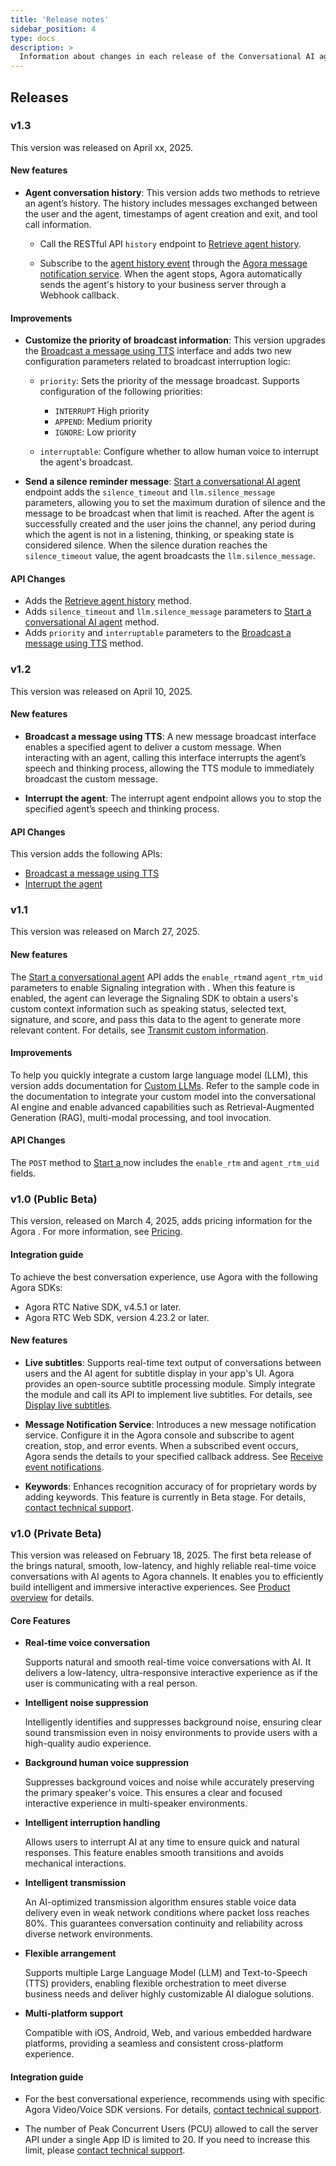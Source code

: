 ```yaml
---
title: 'Release notes'
sidebar_position: 4
type: docs
description: >
  Information about changes in each release of the Conversational AI agent.
---
```



## Releases

### v1.3

This version was released on April xx, 2025.

#### New features

- **Agent conversation history**: This version adds two methods to retrieve an agent’s history. The history includes messages exchanged between the user and the agent, timestamps of agent creation and exit, and tool call information.

    - Call the RESTful API `history` endpoint to [Retrieve agent history](../rest-api/history).

    - Subscribe to the [agent history event](../develop/event-types#103-agent-history) through the [Agora message notification service](../develop/event-notifications.mdx). When the agent stops, Agora automatically sends the agent's history to your business server through a Webhook callback.

#### Improvements

- **Customize the priority of broadcast information**: This version upgrades the [Broadcast a message using TTS](../rest-api/speak.mdx) interface and adds two new configuration parameters related to broadcast interruption logic:

    - `priority`: Sets the priority of the message broadcast. Supports configuration of the following priorities: 
        - `INTERRUPT` High priority
        - `APPEND`: Medium priority
        - `IGNORE`: Low priority

    - `interruptable`: Configure whether to allow human voice to interrupt the agent's broadcast.

- **Send a silence reminder message**: [Start a conversational AI agent](../rest-api/join) endpoint adds the `silence_timeout` and `llm.silence_message` parameters, allowing you to set the maximum duration of silence and the message to be broadcast when that limit is reached. After the agent is successfully created and the user joins the channel, any period during which the agent is not in a listening, thinking, or speaking state is considered silence. When the silence duration reaches the `silence_timeout` value, the agent broadcasts the `llm.silence_message`.

#### API Changes

- Adds the [Retrieve agent history](../rest-api/history) method.
- Adds `silence_timeout` and `llm.silence_message` parameters to [Start a conversational AI agent](../rest-api/join) method.
- Adds `priority` and `interruptable` parameters to the [Broadcast a message using TTS](../rest-api/speak) method.

### v1.2

This version was released on April 10, 2025.

#### New features

- **Broadcast a message using TTS**: A new message broadcast interface enables a specified agent to deliver a custom message. When interacting with an agent, calling this interface interrupts the agent’s speech and thinking process, allowing the TTS module to immediately broadcast the custom message.

- **Interrupt the agent**: The interrupt agent endpoint allows you to stop the specified agent’s speech and thinking process.

#### API Changes

This version adds the following APIs:
- [Broadcast a message using TTS](../rest-api/speak)
- [Interrupt the agent](../rest-api/interrupt)

### v1.1

This version was released on March 27, 2025.

#### New features

The [Start a conversational agent](../rest-api/join) API adds the `enable_rtm`and `agent_rtm_uid` parameters to enable Signaling integration with <Vpd k="AGENT" />. When this feature is enabled, the agent can leverage the Signaling SDK to obtain a users's custom context information such as speaking status, selected text, signature, and score, and pass this data to the agent to generate more relevant content. For details, see [Transmit custom information](../develop/custom-information).

#### Improvements

To help you quickly integrate a custom large language model (LLM), this version adds documentation for [Custom LLMs](../develop/custom-llm). Refer to the sample code in the documentation to integrate your custom model into the conversational AI engine and enable advanced capabilities such as Retrieval-Augmented Generation (RAG), multi-modal processing, and tool invocation.

#### API Changes

The `POST` method to [Start a <Vpd k="AGENT" />](../rest-api/join) now includes the `enable_rtm` and `agent_rtm_uid` fields.

### v1.0 (Public Beta)

This version, released on March 4, 2025, adds pricing information for the Agora <Vpd k="NAME" />. For more information, see [Pricing](../overview/pricing).

#### Integration guide

To achieve the best conversation experience, use Agora <Vpd k="NAME" /> with the following Agora SDKs:

- Agora RTC Native SDK, v4.5.1 or later.
- Agora RTC Web SDK, version 4.23.2 or later.

#### New features

- **Live subtitles**: Supports real-time text output of conversations between users and the AI agent for subtitle display in your app's UI. Agora provides an open-source subtitle processing module. Simply integrate the module and call its API to implement live subtitles. For details, see [Display live subtitles](../develop/subtitles).

- **Message Notification Service**: Introduces a new <Vpd k="NAME" /> message notification service. Configure it in the Agora console and subscribe to agent creation, stop, and error events. When a subscribed event occurs, Agora sends the details to your specified callback address. See [Receive event notifications](../develop/event-notifications).

- **Keywords**: Enhances recognition accuracy of <Vpd k="NAME" /> for proprietary words by adding keywords. This feature is currently in Beta stage. For details, [contact technical support](https://agoraio.zendesk.com/hc/en-us).

### v1.0 (Private Beta)

This version was released on February 18, 2025. The first beta release of the <Vpd k="NAME" /> brings natural, smooth, low-latency, and highly reliable real-time voice conversations with AI agents to Agora channels. It enables you to efficiently build intelligent and immersive interactive experiences. See [Product overview](../overview/product-overview) for details.

#### Core Features

- **Real-time voice conversation**

    Supports natural and smooth real-time voice conversations with AI. It delivers a low-latency, ultra-responsive interactive experience as if the user is communicating with a real person.

- **Intelligent noise suppression**

    Intelligently identifies and suppresses background noise, ensuring clear sound transmission even in noisy environments to provide users with a high-quality audio experience.

- **Background human voice suppression**

    Suppresses background voices and noise while accurately preserving the primary speaker's voice. This ensures a clear and focused interactive experience in multi-speaker environments.

- **Intelligent interruption handling**

    Allows users to interrupt AI at any time to ensure quick and natural responses. This feature enables smooth transitions and avoids mechanical interactions.

- **Intelligent transmission**

    An AI-optimized transmission algorithm ensures stable voice data delivery even in weak network conditions where packet loss reaches 80%. This guarantees conversation continuity and reliability across diverse network environments.

- **Flexible arrangement**

    Supports multiple Large Language Model (LLM) and Text-to-Speech (TTS) providers, enabling flexible orchestration to meet diverse business needs and deliver highly customizable AI dialogue solutions.

- **Multi-platform support**

    Compatible with iOS, Android, Web, and various embedded hardware platforms, providing a seamless and consistent cross-platform experience.

#### Integration guide

- For the best conversational experience, <Vg k="COMPANY" /> recommends using <Vpd k="NAME" /> with specific Agora Video/Voice SDK versions. For details, [contact technical support](mailto:support@agora.io).

- The number of Peak Concurrent Users (PCU) allowed to call the server API under a single App ID is limited to 20. If you need to increase this limit, please [contact technical support](mailto:support@agora.io).

